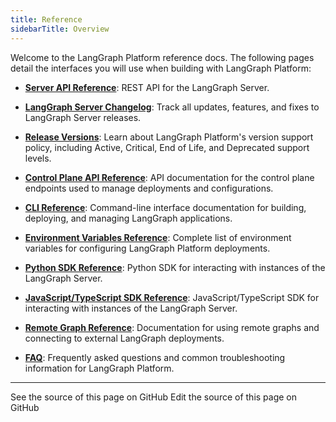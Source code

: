 ```yaml
---
title: Reference
sidebarTitle: Overview
---
```


Welcome to the LangGraph Platform reference docs. The following pages detail the interfaces you will use when building with LangGraph Platform:

* **[Server API Reference](/langgraph-platform/server-api-ref)**: REST API for the LangGraph Server.

* **[LangGraph Server Changelog](/langgraph-platform/langgraph-server-changelog)**: Track all updates, features, and fixes to LangGraph Server releases.

* **[Release Versions](/langgraph-platform/release-versions)**: Learn about LangGraph Platform's version support policy, including Active, Critical, End of Life, and Deprecated support levels.

* **[Control Plane API Reference](/langgraph-platform/api-ref-control-plane)**: API documentation for the control plane endpoints used to manage deployments and configurations.

* **[CLI Reference](/langgraph-platform/cli)**: Command-line interface documentation for building, deploying, and managing LangGraph applications.

* **[Environment Variables Reference](/langgraph-platform/env-var)**: Complete list of environment variables for configuring LangGraph Platform deployments.

* **[Python SDK Reference](/langgraph-platform/python-sdk)**: Python SDK for interacting with instances of the LangGraph Server.

* **[JavaScript/TypeScript SDK Reference](/langgraph-platform/js-ts-sdk)**: JavaScript/TypeScript SDK for interacting with instances of the LangGraph Server.

* **[Remote Graph Reference](/langgraph-platform/remote-graph)**: Documentation for using remote graphs and connecting to external LangGraph deployments.

* **[FAQ](/langgraph-platform/faq)**: Frequently asked questions and common troubleshooting information for LangGraph Platform.

---

<CardGroup cols={2}>
  <Card title="View Source" icon="eye" href="https://github.com/langchain-ai/docs/blob/main/src/langgraph-platform/reference-overview.mdx">
    See the source of this page on GitHub
  </Card>
  <Card title="Edit Source" icon="pen-to-square" href="https://github.com/langchain-ai/docs/edit/main/src/langgraph-platform/reference-overview.mdx">
    Edit the source of this page on GitHub
  </Card>
</CardGroup>
